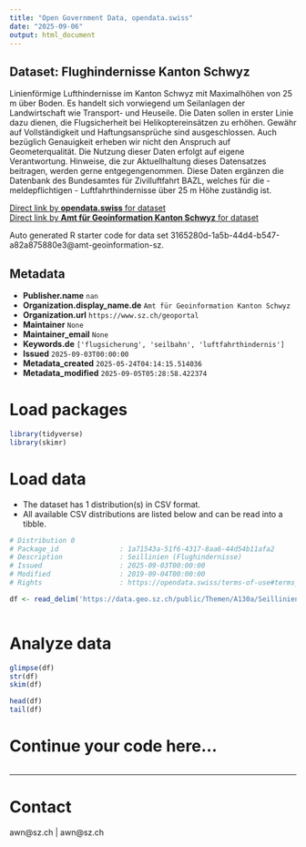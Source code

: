 ```yaml
---
title: "Open Government Data, opendata.swiss"
date: "2025-09-06"
output: html_document
---
```


## Dataset: Flughindernisse Kanton Schwyz

Linienförmige Lufthindernisse im Kanton Schwyz mit Maximalhöhen von 25 m über Boden. Es handelt sich vorwiegend um Seilanlagen der Landwirtschaft wie Transport- und Heuseile. Die Daten sollen in erster Linie dazu dienen, die Flugsicherheit bei Helikoptereinsätzen zu erhöhen. Gewähr auf Vollständigkeit und Haftungsansprüche sind ausgeschlossen. Auch bezüglich Genauigkeit erheben wir nicht den Anspruch auf Geometerqualität. Die Nutzung dieser Daten erfolgt auf eigene Verantwortung. Hinweise, die zur Aktuellhaltung dieses Datensatzes beitragen, werden gerne entgegengenommen. Diese Daten ergänzen die Datenbank des Bundesamtes für Zivilluftfahrt BAZL, welches für die - meldepflichtigen - Luftfahrthindernisse über 25 m Höhe zuständig ist.

[Direct link by **opendata.swiss** for dataset](https://opendata.swiss/de/dataset/flughindernisse-kanton-schwyz)<br>
[Direct link by **Amt für Geoinformation Kanton Schwyz** for dataset](nan)

Auto generated R starter code for data set 3165280d-1a5b-44d4-b547-a82a875880e3@amt-geoinformation-sz.

## Metadata

- **Publisher.name** `nan`
- **Organization.display_name.de** `Amt für Geoinformation Kanton Schwyz`
- **Organization.url** `https://www.sz.ch/geoportal`
- **Maintainer** `None`
- **Maintainer_email** `None`
- **Keywords.de** `['flugsicherung', 'seilbahn', 'luftfahrthindernis']`
- **Issued** `2025-09-03T00:00:00`
- **Metadata_created** `2025-05-24T04:14:15.514036`
- **Metadata_modified** `2025-09-05T05:28:58.422374`


# Load packages

```r

library(tidyverse)
library(skimr)

```

# Load data

-   The dataset has 1 distribution(s) in CSV format.
-   All available CSV distributions are listed below and can be read into a tibble.

```r

# Distribution 0
# Package_id               : 1a71543a-51f6-4317-8aa6-44d54b11afa2
# Description              : Seillinien (Flughindernisse)
# Issued                   : 2025-09-03T00:00:00
# Modified                 : 2019-09-04T00:00:00
# Rights                   : https://opendata.swiss/terms-of-use#terms_by

df <- read_delim('https://data.geo.sz.ch/public/Themen/A130a/Seillinien_S-1.csv')



```

# Analyze data

```r

glimpse(df)
str(df)
skim(df)

head(df)
tail(df)

```

# Continue your code here...

```r

```

------------------------------------------------------------------------

# Contact

awn@sz.ch | awn@sz.ch
